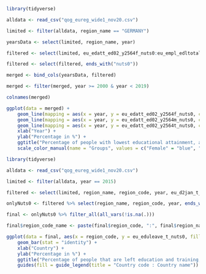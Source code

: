 
```r
library(tidyverse)

alldata <- read_csv("qog_eureg_wide1_nov20.csv")

limited <- filter(alldata, region_name == "GERMANY")

yearsData <- select(limited, region_name, year)

filtered <- select(limited, eu_edatt_ed02_y2564f_nuts0:eu_empl_edltotal_nuts0)

filtered <- select(filtered, ends_with("nuts0"))

merged <- bind_cols(yearsData, filtered)

merged <- filter(merged, year >= 2000 & year < 2019)

colnames(merged)
```

```r
ggplot(data = merged) +
    geom_line(mapping = aes(x = year, y = eu_edatt_ed02_y2564f_nuts0, color = "Female")) +
    geom_line(mapping = aes(x = year, y = eu_edatt_ed02_y2564m_nuts0, color = "Male")) +
    geom_line(mapping = aes(x = year, y = eu_edatt_ed02_y2564t_nuts0, color = "Total")) +
    xlab("Year") +
    ylab("Percentage in %") +
    ggtitle("Percentage of people with lowest educational attainment, age 25-64, 2000-2018") +
    scale_color_manual(name = "Groups", values = c("Female" = "blue", "Male" = "red", "Total" = "green"))
```

```r
library(tidyverse)

alldata <- read_csv("qog_eureg_wide1_nov20.csv")

limited <- filter(alldata, year == 2015)

filtered <- select(limited, region_name, region_code, year, eu_d2jan_t_nuts0, eu_edatt_ed02_y2564f_nuts0:eu_empl_edltotal_nuts0)

onlyNuts0 <- filtered %>% select(region_name, region_code, year, ends_with("nuts0"))

final <- onlyNuts0 %>% filter_all(all_vars(!is.na(.)))

final$region_code_name <- paste(final$region_code, ":", final$region_name)
```

```r
ggplot(data = final, aes(x = region_code, y = eu_eduleave_t_nuts0, fill = region_code_name)) +
    geom_bar(stat = "identity") +
    xlab("Country") +
    ylab("Percentage in %") +
    ggtitle("Percentage of people that are left education and training, age 18-24, 2015")+
    guides(fill = guide_legend(title = "Country code : Country name"))
```